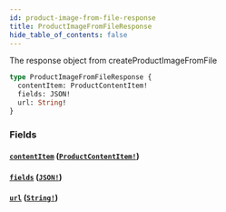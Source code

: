 ```yaml
---
id: product-image-from-file-response
title: ProductImageFromFileResponse
hide_table_of_contents: false
---
```



The response object from createProductImageFromFile

```graphql
type ProductImageFromFileResponse {
  contentItem: ProductContentItem!
  fields: JSON!
  url: String!
}
```


### Fields

#### [`contentItem`](#) ([`ProductContentItem!`](/developers/demandhq-apis/demand-api/graphql/reference/objects/product-content-item))




#### [`fields`](#) ([`JSON!`](/developers/demandhq-apis/demand-api/graphql/reference/scalars/json))




#### [`url`](#) ([`String!`](/developers/demandhq-apis/demand-api/graphql/reference/scalars/string))






